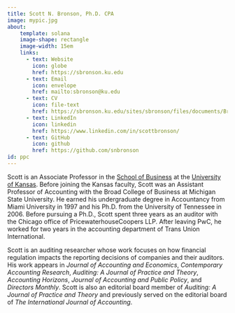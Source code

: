 ```yaml
---
title: Scott N. Bronson, Ph.D. CPA
image: mypic.jpg
about:
    template: solana
    image-shape: rectangle
    image-width: 15em
    links:
      - text: Website
        icon: globe
        href: https://sbronson.ku.edu  
      - text: Email
        icon: envelope
        href: mailto:sbronson@ku.edu
      - text: CV
        icon: file-text
        href: https://sbronson.ku.edu/sites/sbronson/files/documents/Bronson-vita.pdf
      - text: LinkedIn
        icon: linkedin
        href: https://www.linkedin.com/in/scottbronson/
      - text: GitHub
        icon: github
        href: https://github.com/snbronson
id: ppc
---
```


:::{#ppc}
Scott is an Associate Professor in the [School of Business](business.ku.edu) at the [University of Kansas](ku.edu). Before joining the Kansas faculty, Scott was an Assistant Professor of Accounting with the Broad College of Business at Michigan State University. He earned his undergraduate degree in Accountancy from Miami University in 1997 and his Ph.D. from the University of Tennessee in 2006. Before pursuing a Ph.D., Scott spent three years as an auditor with the Chicago office of PricewaterhouseCoopers LLP. After leaving PwC, he worked for two years in the accounting department of Trans Union International.

Scott is an auditing researcher whose work focuses on how financial regulation impacts the reporting decisions of companies and their auditors. His work appears in *Journal of Accounting and Economics*, *Contemporary Accounting Research*, *Auditing: A Journal of Practice and Theory*, *Accounting Horizons*, *Journal of Accounting and Public Policy*, and *Directors Monthly*. Scott is also an editorial board member of *Auditing: A Journal of Practice and Theory* and previously served on the editorial board of *The International Journal of Accounting*.
:::